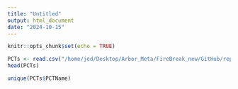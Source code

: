 ```yaml
---
title: "Untitled"
output: html_document
date: "2024-10-15"
---
```


```r
knitr::opts_chunk$set(echo = TRUE)
```

```r
PCTs <- read.csv("/home/jed/Desktop/Arbor_Meta/FireBreak_new/GitHub/repos/savanna/data/PCTs_in_extent.csv")
head(PCTs)
```

```r
unique(PCTs$PCTName)
```

